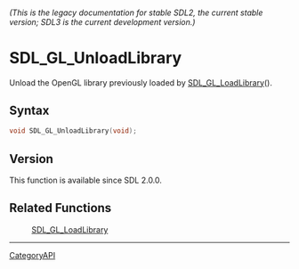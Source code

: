 ====== (This is the legacy documentation for stable SDL2, the current stable version; SDL3 is the current development version.) ======
= SDL_GL_UnloadLibrary =

Unload the OpenGL library previously loaded by [[SDL_GL_LoadLibrary]]().

== Syntax ==

<syntaxhighlight lang='c'>
void SDL_GL_UnloadLibrary(void);
</syntaxhighlight>

== Version ==

This function is available since SDL 2.0.0.

== Related Functions ==

:[[SDL_GL_LoadLibrary]]

----
[[CategoryAPI]]


